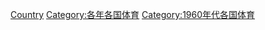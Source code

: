 {{Commons category|1968 in sports by country}}
{{Year by category
|m=1
|c=9
|d=6
|y=8
|cat=各國體育
|sortkey=1968
}}

[[Category:1968年體育|Country]]
[[Category:各年各国体育|Category:各年各国体育]]
[[Category:1960年代各国体育|Category:1960年代各国体育]]